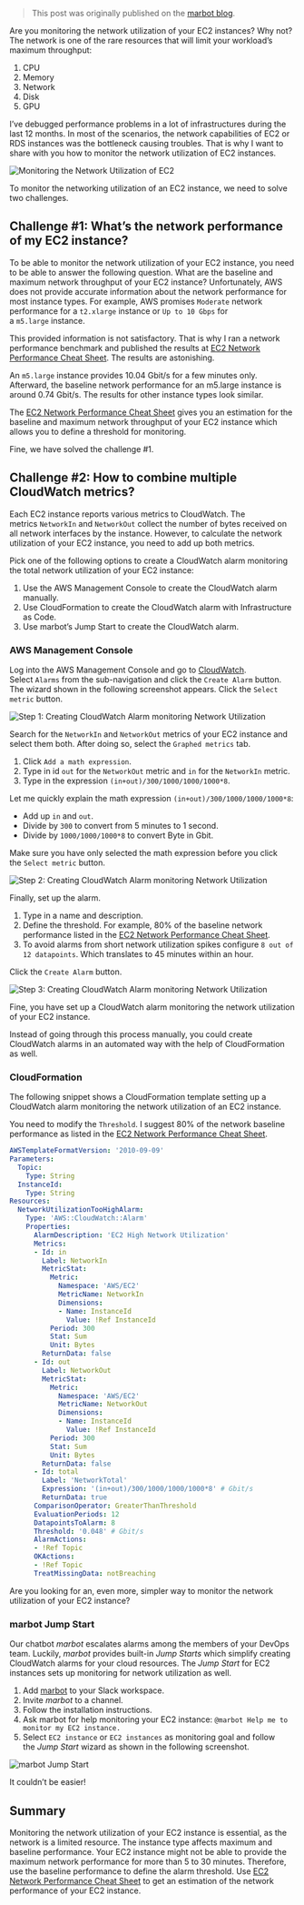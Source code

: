 > This post was originally published on the [marbot blog](https://marbot.io/blog/analyze-cloudwatch-logs-like-a-pro.html).

Are you monitoring the network utilization of your EC2 instances? Why not? The network is one of the rare resources that will limit your workload’s maximum throughput:

1. CPU
2. Memory
3. Network
4. Disk
5. GPU

I’ve debugged performance problems in a lot of infrastructures during the last 12 months. In most of the scenarios, the network capabilities of EC2 or RDS instances was the bottleneck causing troubles. That is why I want to share with you how to monitor the network utilization of EC2 instances.

![Monitoring the Network Utilization of EC2](https://cloudonaut.io/images/2019/05/network.jpg "Monitoring the Network Utilization of EC2")

To monitor the networking utilization of an EC2 instance, we need to solve two challenges.

## Challenge #1: What’s the network performance of my EC2 instance?

To be able to monitor the network utilization of your EC2 instance, you need to be able to answer the following question. What are the baseline and maximum network throughput of your EC2 instance? Unfortunately, AWS does not provide accurate information about the network performance for most instance types. For example, AWS promises `Moderate` network performance for a `t2.xlarge` instance or `Up to 10 Gbps` for a `m5.large` instance.

This provided information is not satisfactory. That is why I ran a network performance benchmark and published the results at [EC2 Network Performance Cheat Sheet](https://cloudonaut.io/ec2-network-performance-cheat-sheet/). The results are astonishing.

An `m5.large` instance provides 10.04 Gbit/s for a few minutes only. Afterward, the baseline network performance for an m5.large instance is around 0.74 Gbit/s. The results for other instance types look similar.

The [EC2 Network Performance Cheat Sheet](https://cloudonaut.io/ec2-network-performance-cheat-sheet/) gives you an estimation for the baseline and maximum network throughput of your EC2 instance which allows you to define a threshold for monitoring.

Fine, we have solved the challenge #1.

## Challenge #2: How to combine multiple CloudWatch metrics?

Each EC2 instance reports various metrics to CloudWatch. The metrics `NetworkIn` and `NetworkOut` collect the number of bytes received on all network interfaces by the instance. However, to calculate the network utilization of your EC2 instance, you need to add up both metrics.

Pick one of the following options to create a CloudWatch alarm monitoring the total network utilization of your EC2 instance:

1. Use the AWS Management Console to create the CloudWatch alarm manually.
2. Use CloudFormation to create the CloudWatch alarm with Infrastructure as Code.
3. Use marbot’s Jump Start to create the CloudWatch alarm.

### AWS Management Console

Log into the AWS Management Console and go to [CloudWatch](https://console.aws.amazon.com/cloudwatch/). Select `Alarms` from the sub-navigation and click the `Create Alarm` button. The wizard shown in the following screenshot appears. Click the `Select metric` button.

![Step 1: Creating CloudWatch Alarm monitoring Network Utilization](https://cloudonaut.io/images/2019/05/network-utilization-01.png "Step 1: Creating CloudWatch Alarm monitoring Network Utilization")

Search for the `NetworkIn` and `NetworkOut` metrics of your EC2 instance and select them both. After doing so, select the `Graphed metrics` tab.

1. Click `Add a math expression`.
2. Type in id `out` for the `NetworkOut` metric and `in` for the `NetworkIn` metric.
3. Type in the expression `(in+out)/300/1000/1000/1000*8`.

Let me quickly explain the math expression `(in+out)/300/1000/1000/1000*8`:

* Add up `in` and `out`.
* Divide by `300` to convert from 5 minutes to 1 second.
* Divide by `1000/1000/1000*8` to convert Byte in Gbit.

Make sure you have only selected the math expression before you click the `Select metric` button.

![Step 2: Creating CloudWatch Alarm monitoring Network Utilization](https://cloudonaut.io/images/2019/05/network-utilization-02.png "Step 2: Creating CloudWatch Alarm monitoring Network Utilization")

Finally, set up the alarm.

1. Type in a name and description.
2. Define the threshold. For example, 80% of the baseline network performance listed in the [EC2 Network Performance Cheat Sheet](https://cloudonaut.io/ec2-network-performance-cheat-sheet/).
3. To avoid alarms from short network utilization spikes configure `8 out of 12 datapoints`. Which translates to 45 minutes within an hour.

Click the `Create Alarm` button.

![Step 3: Creating CloudWatch Alarm monitoring Network Utilization](https://cloudonaut.io/images/2019/05/network-utilization-03.png "Step 3: Creating CloudWatch Alarm monitoring Network Utilization")

Fine, you have set up a CloudWatch alarm monitoring the network utilization of your EC2 instance.

Instead of going through this process manually, you could create CloudWatch alarms in an automated way with the help of CloudFormation as well.

### CloudFormation

The following snippet shows a CloudFormation template setting up a CloudWatch alarm monitoring the network utilization of an EC2 instance.

You need to modify the `Threshold`. I suggest 80% of the network baseline performance as listed in the [EC2 Network Performance Cheat Sheet](https://cloudonaut.io/ec2-network-performance-cheat-sheet/).

```yaml
AWSTemplateFormatVersion: '2010-09-09'
Parameters:
  Topic:
    Type: String
  InstanceId:
    Type: String
Resources:
  NetworkUtilizationTooHighAlarm:
    Type: 'AWS::CloudWatch::Alarm'
    Properties:
      AlarmDescription: 'EC2 High Network Utilization'
      Metrics:
      - Id: in
        Label: NetworkIn
        MetricStat:
          Metric:
            Namespace: 'AWS/EC2'
            MetricName: NetworkIn
            Dimensions:
            - Name: InstanceId
              Value: !Ref InstanceId
          Period: 300
          Stat: Sum
          Unit: Bytes
        ReturnData: false
      - Id: out
        Label: NetworkOut
        MetricStat:
          Metric:
            Namespace: 'AWS/EC2'
            MetricName: NetworkOut
            Dimensions:
            - Name: InstanceId
              Value: !Ref InstanceId
          Period: 300
          Stat: Sum
          Unit: Bytes
        ReturnData: false
      - Id: total
        Label: 'NetworkTotal'
        Expression: '(in+out)/300/1000/1000/1000*8' # Gbit/s
        ReturnData: true
      ComparisonOperator: GreaterThanThreshold
      EvaluationPeriods: 12
      DatapointsToAlarm: 8
      Threshold: '0.048' # Gbit/s
      AlarmActions:
      - !Ref Topic
      OKActions:
      - !Ref Topic
      TreatMissingData: notBreaching
```

Are you looking for an, even more, simpler way to monitor the network utilization of your EC2 instance?

### marbot Jump Start

Our chatbot *marbot* escalates alarms among the members of your DevOps team. Luckily, *marbot* provides built-in *Jump Starts* which simplify creating CloudWatch alarms for your cloud resources. The *Jump Start* for EC2 instances sets up monitoring for network utilization as well.

1. Add [marbot](https://marbot.io/) to your Slack workspace.
2. Invite *marbot* to a channel.
3. Follow the installation instructions.
4. Ask marbot for help monitoring your EC2 instance: `@marbot Help me to monitor my EC2 instance.`
5. Select `EC2 instance` or `EC2 instances` as monitoring goal and follow the *Jump Start* wizard as shown in the following screenshot.

![marbot Jump Start](https://cloudonaut.io/images/2019/05/marbot-jump-start.png "marbot Jump Start")

It couldn’t be easier!

## Summary

Monitoring the network utilization of your EC2 instance is essential, as the network is a limited resource. The instance type affects maximum and baseline performance. Your EC2 instance might not be able to provide the maximum network performance for more than 5 to 30 minutes. Therefore, use the baseline performance to define the alarm threshold. Use [EC2 Network Performance Cheat Sheet](https://cloudonaut.io/ec2-network-performance-cheat-sheet/) to get an estimation of the network performance of your EC2 instance.